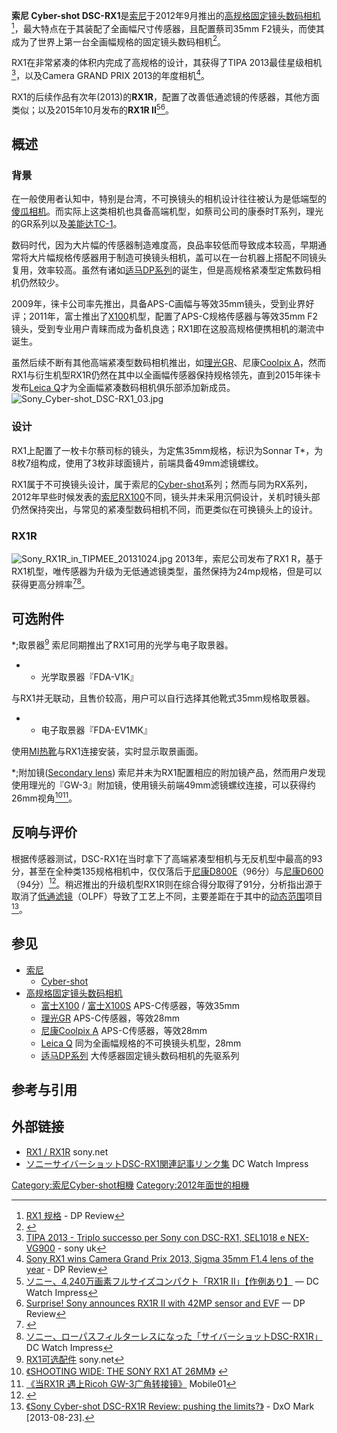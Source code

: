 {{Infobox camera
 | camera_name      = Sony DSC-RX1
 | image            = File:Sony_Cyber-shot_DSC-RX1_05.jpg
 | image_size       = 200px
 | image_alt        = 
 | caption          = 
 | maker            = Sony
 | type             = 
 | sensor           = <!-- Image sensor -->
 | sensor_type      = CMOS
 | sensor_size      = 35.8 x 23.8mm ([[135全画幅|135全画幅]])
 | sensor_maker     = 索尼
 | recording_medium = SD/SDHC/SDXC/Memory Stick Duo/Pro Duo/Pro-HG Duo
 | res              = 6000 x 4000 (24 megapixels)
 | lens_mount       = 固定式不可换，定焦
 | lens             = 35mm
 | focus_type       = 
 | exposure         = 
 | flash            = 
 | flashcomp        = 
 | fsynch           = <!-- Flash synchronization -->
 | frame_rate       = 
 | shutter          = 
 | shutterRange     = 
 | shutter_speeds   = 1/4000s ~ 30s (手动模式支持B门)
 | f-numbers        = f/2.0 - f/22.0 
 | metering         = 
 | emode            = <!-- Exposure modes -->
 | mmode            = <!-- Metering modes -->
 | farea            = 25
 | fmode            = 对比度对焦
 | cont             = 5 张/秒
 | viewfinder       =  可选外置取景器（光学、[[电子取景器|电子]]）
 | ovf              = 
 | magnification    = 
 | coverage         = 
 | speedRange       = 自动, 100, 200, 400, 800, 1600, 3200, 6400, 12800, 25600
 | flbkt            = <!-- Flash bracketing -->
 | fcbkt            = <!-- Focus bracketing -->
 | WB               = Yes
 | wbbkt            = No
 | brightness       = <!-- Projector brightness -->
 | imsize           = <!-- Projector image size -->
 | throwdis         = <!-- Project throw distance -->
 | prores           = <!-- Projector resolution -->
 | rearLCD          = 3 inches with 1,229,000 dots
 | storage          = 
 | battery          = NP-BX1
 | dimensions       = 113 x 65 x 70mm
 | weight           = 含电池482g 
 | price            = 
 | date             = 2012年9月12日
 | obp              = <!-- Optional battery packs -->
 | odb              = <!-- Optional data backs -->
 | omd              = <!-- Optional motor drives -->
 | oacc             = <!-- Optional accessories -->
 | complens         = <!-- Compatible lens -->
 | compflash        = <!-- Compatible flashes -->
 | interface_AVout  = <!-- Type of video and/or audio output port(s) available (i.e. HDMI, USB, IEEE 1394) -->
 | interface_Data   = <!-- Type of port(s) available for interfacing with computers or other (i.e printers) devices (i.e. USB, IEEE 1394/Firewire, 802.11/WiFi) -->
 | body_comp-feats  = <!-- Body composition or other special features (i.e. ABS plastic, water submersible) -->
 | made_in          =
 | footnotes        =
 | exbkt            = <!-- Exposure bracketing -->
 | drbkt            = <!-- Dynamic range bracketing -->
 | drcomp           = <!-- Dynamic range compressor -->
 | iproc            = 
 | vidrecord        = <!-- Video/movie recording.  Show the video dimensions, fps, bitrate, etc. -->
}}

'''索尼 Cyber-shot DSC-RX1'''是[[索尼|索尼]]于2012年9月推出的[[類單眼|高规格固定镜头数码相机]]<ref>[http://www.dpreview.com/products/sony/compacts/sony_dscrx1/specifications RX1 规格] - DP Review{{en}}</ref>，最大特点在于其装配了全画幅尺寸传感器，且配置蔡司35mm F2镜头，而使其成为了世界上第一台全画幅规格的固定镜头数码相机<ref name="dpreview1">{{cite web|url=http://www.dpreview.com/previews/sony-cybershot-dsc-rx1/ |title=Sony Cyber-shot DSC-RX1 Review: Digital Photography Review |publisher=Dpreview.com |date= |accessdate=2013-10-05}}{{en}}</ref>。

RX1在非常紧凑的体积内完成了高规格的设计，其获得了TIPA 2013最佳星级相机<ref>[https://community.sony.co.uk/t5/discussioni-generali/tipa-2013-triplo-successo-per-sony-con-dsc-rx1-sel1018-e-nex/td-p/703897 TIPA 2013 - Triplo successo per Sony con DSC-RX1, SEL1018 e NEX-VG900] - sony uk{{en}}</ref>，以及Camera GRAND PRIX 2013的年度相机<ref>[http://www.dpreview.com/articles/5034835494/cjpc-camera-grand-prix-2013-sony-cybershot-dsc-rx1-sigma-35mm-f1-4-dg-hsm Sony RX1 wins Camera Grand Prix 2013, Sigma 35mm F1.4 lens of the year] - DP Review{{en}}</ref>。

RX1的后续作品有次年(2013)的'''RX1R'''，配置了改善低通滤镜的传感器，其他方面类似；以及2015年10月发布的'''RX1R II'''<ref>[http://dc.watch.impress.co.jp/docs/news/729006.html ソニー、4,240万画素フルサイズコンパクト「RX1R II」【作例あり】] — DC Watch Impress{{ja}}</ref><ref>[https://www.dpreview.com/articles/7600509041/sony-announces-rx1r-ii-full-frame-compact-camera Surprise! Sony announces RX1R II with 42MP sensor and EVF] — DP Review{{en}}</ref>。

==概述==
===背景===
在一般使用者认知中，特别是台湾，不可换镜头的相机设计往往被认为是低端型的[[傻瓜相机|傻瓜相机]]。而实际上这类相机也具备高端机型，如蔡司公司的康泰时T系列，理光的GR系列以及[[美能达_TC-1|美能达TC-1]]。

数码时代，因为大片幅的传感器制造难度高，良品率较低而导致成本较高，早期通常将大片幅规格传感器用于制造可换镜头相机，盖可以在一台机器上搭配不同镜头复用，效率较高。虽然有诸如[[适马DP系列|适马DP系列]]的诞生，但是高规格紧凑型定焦数码相机仍然较少。

2009年，徕卡公司率先推出{{link-de|Leica X1|Leica X1}}，具备APS-C画幅与等效35mm镜头，受到业界好评；2011年，富士推出了[[富士胶片_FinePix_X100|X100]]机型，配置了APS-C规格传感器与等效35mm F2镜头，受到专业用户青睐而成为备机良选；RX1即在这股高规格便携相机的潮流中诞生。

虽然后续不断有其他高端紧凑型数码相机推出，如[[理光GR|理光GR]]、尼康[[Coolpix_A|Coolpix A]]，然而RX1与衍生机型RX1R仍然在其中以全画幅传感器保持规格领先，直到2015年徕卡发布[[Leica_Q|Leica Q]]才为全画幅紧凑数码相机俱乐部添加新成员。
[[File:Sony_Cyber-shot_DSC-RX1_03.jpg|thumb]]

===设计===

RX1上配置了一枚卡尔蔡司标的镜头，为定焦35mm规格，标识为Sonnar T*，为8枚7组构成，使用了3枚非球面镜片，前端具备49mm滤镜螺纹。

RX1属于不可换镜头设计，属于索尼的[[Cyber-shot|Cyber-shot]]系列；然而与同为RX系列，2012年早些时候发表的[[索尼RX100|索尼RX100]]不同，镜头并未采用沉侗设计，关机时镜头部仍然保持突出，与常见的紧凑型数码相机不同，而更类似在可换镜头上的设计。
===RX1R===
[[File:Sony_RX1R_in_TIPMEE_20131024.jpg|thumb]]
2013年，索尼公司发布了RX1 R，基于RX1机型，唯传感器为升级为无低通滤镜类型，虽然保持为24mp规格，但是可以获得更高分辨率<ref>{{cite web|url=http://www.dpreview.com/previews/sony-cybershot-dsc-rx1r |title=Sony Cyber-shot RX1R Preview |accessdate=2013-07-27}}</ref><ref>[http://dc.watch.impress.co.jp/docs/news/20130627_605289.html ソニー、ローパスフィルターレスになった「サイバーショットDSC-RX1R」] DC Watch Impress{{ja}}</ref>。

==可选附件==

*;取景器<ref>[http://www.sony.net/Products/di/zh-hk/products/7ux9/index.html#accessories RX1可选配件] sony.net</ref>
索尼同期推出了RX1可用的光学与电子取景器。
**光学取景器『FDA-V1K』
与RX1并无联动，且售价较高，用户可以自行选择其他靴式35mm规格取景器。
**电子取景器『FDA-EV1MK』
使用[[MI热靴|MI热靴]]与RX1连接安装，实时显示取景画面。

*;附加镜([[:en|Secondary lens]])
索尼并未为RX1配置相应的附加镜产品，然而用户发现使用理光的『GW-3』附加镜，使用镜头前端49mm滤镜螺纹连接，可以获得约26mm视角<ref>[http://bmupix.com/reviews/2013/7/16/shooting-wide-the-sony-rx1-at-26mm 《SHOOTING WIDE: THE SONY RX1 AT 26MM》] {{webarchive|url=https://web.archive.org/web/20150531204804/http://bmupix.com/reviews/2013/7/16/shooting-wide-the-sony-rx1-at-26mm |date=2015-05-31 }}</ref><ref>[http://www.mobile01.com/topicdetail.php?f=545&t=4227123 《当RX1R 遇上Ricoh GW-3广角转接镜》] Mobile01 </ref>。
==反响与评价==
根据{{link-en|DxO Labs|DxO Labs}}传感器测试，DSC-RX1在当时拿下了高端紧凑型相机与无反机型中最高的93分，甚至在全种类135规格相机中，仅仅落后于[[尼康D800E|尼康D800E]]（96分）与[[尼康D600|尼康D600]]（94分）<ref>{{cite web |url=http://www.dxomark.com/index.php/Publications/DxOMark-Reviews/Sony-Cyber-shot-RX1-Carl-Zeiss-Sonnar-T-2-35-review-Is-this-the-ultimate-moderate-wide-angle-lens/Measurement |title=Sony Cyber-shot RX1 / Carl Zeiss Sonnar T* 2/35 review: Is this the ultimate moderate wide-angle lens? |work=dxomark.com |accessdate=April 22, 2013}}</ref>。稍迟推出的升级机型RX1R则在综合得分取得了91分，分析指出源于取消了[[低通滤镜|低通滤镜]]（OLPF）导致了工艺上不同，主要差距在于其中的[[动态范围|动态范围]]项目<ref>[http://www.dxomark.com/index.php/Publications/DxOMark-Reviews/Sony-Cyber-shot-DSC-RX1-Review-pushing-the-limits/Sony-RX1R-vs-Sony-RX1 《Sony Cyber-shot DSC-RX1R Review: pushing the limits?》] - DxO Mark [2013-08-23].{{en}}</ref>。
==参见==
*[[索尼|索尼]]
**[[Cyber-shot|Cyber-shot]]
*[[類單眼|高规格固定镜头数码相机]]
**[[富士X100|富士X100]] / [[富士X100S|富士X100S]] APS-C传感器，等效35mm
**[[理光GR系列数码相机|理光GR]] APS-C传感器，等效28mm
**[[尼康Coolpix_A|尼康Coolpix A]] APS-C传感器，等效28mm
**[[Leica_Q|Leica Q]] 同为全画幅规格的不可换镜头机型，28mm
**[[适马DP系列|适马DP系列]] 大传感器固定镜头数码相机的先驱系列

==参考与引用==
{{Reflist|2}}

==外部链接==
*[http://www.sony.net/Products/di/zh-hk/products/7ux9/index.html RX1 / RX1R] sony.net
*[http://dc.watch.impress.co.jp/backno/dslr/1533.html ソニーサイバーショットDSC-RX1関連記事リンク集] DC Watch Impress{{ja}}

[[Category:索尼Cyber-shot相機|Category:索尼Cyber-shot相機]]
[[Category:2012年面世的相機|Category:2012年面世的相機]]